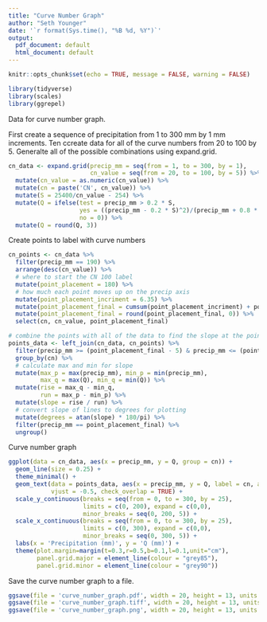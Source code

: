 ```yaml
---
title: "Curve Number Graph"
author: "Seth Younger"
date: '`r format(Sys.time(), "%B %d, %Y")`'
output:
  pdf_document: default
  html_document: default
---
```


```r
knitr::opts_chunk$set(echo = TRUE, message = FALSE, warning = FALSE)

library(tidyverse)
library(scales)
library(ggrepel)

```

Data for curve number graph. 

First create a sequence of precipitation from 1 to 300 mm by 1 mm increments. Ten ccreate data for all of the curve numbers from 20 to 100 by 5. Generalte all of the possible combinations using expand.grid.

```r

cn_data <- expand.grid(precip_mm = seq(from = 1, to = 300, by = 1),
                       cn_value = seq(from = 20, to = 100, by = 5)) %>%
  mutate(cn_value = as.numeric(cn_value)) %>%
  mutate(cn = paste('CN', cn_value)) %>%
  mutate(S = 25400/cn_value - 254) %>%
  mutate(Q = ifelse(test = precip_mm > 0.2 * S, 
                    yes = ((precip_mm - 0.2 * S)^2)/(precip_mm + 0.8 * S), 
                    no = 0)) %>%
  mutate(Q = round(Q, 3))

```

Create points to label with curve numbers

```r

cn_points <- cn_data %>%
  filter(precip_mm == 190) %>%
  arrange(desc(cn_value)) %>%
  # where to start the CN 100 label
  mutate(point_placement = 180) %>%
  # how much each point moves up on the precip axis
  mutate(point_placement_incriment = 6.35) %>%
  mutate(point_placement_final = cumsum(point_placement_incriment) + point_placement) %>%
  mutate(point_placement_final = round(point_placement_final, 0)) %>%
  select(cn, cn_value, point_placement_final)

# combine the points with all of the data to find the slope at the points
points_data <- left_join(cn_data, cn_points) %>%
  filter(precip_mm >= (point_placement_final - 5) & precip_mm <= (point_placement_final + 5)) %>%
  group_by(cn) %>%
  # calculate max and min for slope
  mutate(max_p = max(precip_mm), min_p = min(precip_mm),
         max_q = max(Q), min_q = min(Q)) %>%
  mutate(rise = max_q - min_q,
         run = max_p - min_p) %>%
  mutate(slope = rise / run) %>%
  # convert slope of lines to degrees for plotting
  mutate(degrees = atan(slope) * 180/pi) %>%
  filter(precip_mm == point_placement_final) %>%
  ungroup()

```

Curve number graph
 
```r

ggplot(data = cn_data, aes(x = precip_mm, y = Q, group = cn)) +
  geom_line(size = 0.25) +
  theme_minimal() +
  geom_text(data = points_data, aes(x = precip_mm, y = Q, label = cn, angle = degrees), 
            vjust = -0.5, check_overlap = TRUE) +
  scale_y_continuous(breaks = seq(from = 0, to = 300, by = 25), 
                     limits = c(0, 200), expand = c(0,0),
                     minor_breaks = seq(0, 200, 5)) +
  scale_x_continuous(breaks = seq(from = 0, to = 300, by = 25), 
                     limits = c(0, 300), expand = c(0,0),
                     minor_breaks = seq(0, 300, 5)) +
  labs(x = 'Precipitation (mm)', y = 'Q (mm)') +
  theme(plot.margin=margin(t=0.3,r=0.5,b=0.1,l=0.1,unit="cm"),
        panel.grid.major = element_line(colour = "grey85"),
        panel.grid.minor = element_line(colour = "grey90"))

```

Save the curve number graph to a file.

```r

ggsave(file = 'curve_number_graph.pdf', width = 20, height = 13, units = 'cm')
ggsave(file = 'curve_number_graph.tiff', width = 20, height = 13, units = 'cm')
ggsave(file = 'curve_number_graph.png', width = 20, height = 13, units = 'cm')

```
